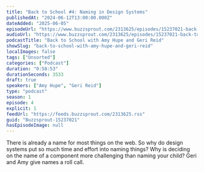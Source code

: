 ```yaml
---
title: "Back to School #4: Naming in Design Systems"
publishedAt: "2024-06-12T13:00:00.000Z"
dateAdded: "2025-06-05"
episodeUrl: "https://www.buzzsprout.com/2313625/episodes/15237021-back-to-school-4-naming-in-design-systems.mp3"
audioUrl: "https://www.buzzsprout.com/2313625/episodes/15237021-back-to-school-4-naming-in-design-systems.mp3"
podcastTitle: "Back to School with Amy Hupe and Geri Reid"
showSlug: "back-to-school-with-amy-hupe-and-geri-reid"
localImages: false
tags: ["Unsorted"]
categories: ["Podcast"]
duration: "0:58:53"
durationSeconds: 3533
draft: true
speakers: ["Amy Hupe", "Geri Reid"]
type: "podcast"
season: 1
episode: 4
explicit: 1
feedUrl: "https://feeds.buzzsprout.com/2313625.rss"
guid: "Buzzsprout-15237021"
hasEpisodeImage: null
---
```

There is already a name for most things on the web. So why do design systems put so much time and effort into naming things? Why is deciding on the name of a component more challenging than naming your child? Geri and Amy give names a roll call.
